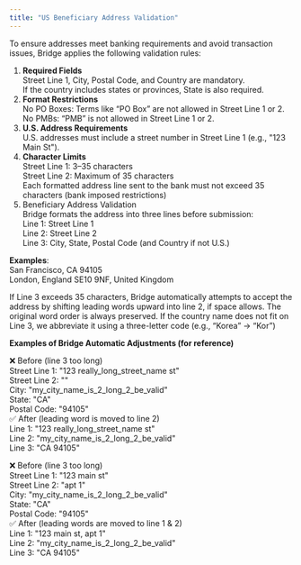 ```yaml
---
title: "US Beneficiary Address Validation"
---
```


To ensure addresses meet banking requirements and avoid transaction issues, Bridge applies the following validation rules:

1. **Required Fields**\
   Street Line 1, City, Postal Code, and Country are mandatory.\
   If the country includes states or provinces, State is also required.
2. **Format Restrictions**\
   No PO Boxes: Terms like “PO Box” are not allowed in Street Line 1 or 2.\
   No PMBs: “PMB” is not allowed in Street Line 1 or 2.
3. **U.S. Address Requirements**\
   U.S. addresses must include a street number in Street Line 1 (e.g., "123 Main St").
4. **Character Limits**\
   Street Line 1: 3–35 characters\
   Street Line 2: Maximum of 35 characters\
   Each formatted address line sent to the bank must not exceed 35 characters (bank imposed restrictions)
5. Beneficiary Address Validation\
   Bridge formats the address into three lines before submission:\
   Line 1: Street Line 1\
   Line 2: Street Line 2\
   Line 3: City, State, Postal Code (and Country if not U.S.)

**Examples**:\
San Francisco, CA 94105\
London, England SE10 9NF, United Kingdom

If Line 3 exceeds 35 characters, Bridge automatically attempts to accept the address by shifting leading words upward into line 2, if space allows. The original word order is always preserved. If the country name does not fit on Line 3, we abbreviate it using a three-letter code (e.g., “Korea” → “Kor”)

**Examples of Bridge Automatic Adjustments (for reference)**

❌ Before (line 3 too long)\
Street Line 1: "123 really_long_street_name st"\
Street Line 2: ""\
City: "my_city_name_is_2_long_2_be_valid"\
State: "CA"\
Postal Code: "94105"\
✅ After (leading word is moved to line 2)\
Line 1: "123 really_long_street_name st"\
Line 2: "my_city_name_is_2_long_2_be_valid"\
Line 3: "CA 94105"

❌ Before (line 3 too long)\
Street Line 1: "123 main st"\
Street Line 2: "apt 1"\
City: "my_city_name_is_2_long_2_be_valid"\
State: "CA"\
Postal Code: "94105"\
✅ After (leading words are moved to line 1 & 2)\
Line 1: "123 main st, apt 1"\
Line 2: "my_city_name_is_2_long_2_be_valid"\
Line 3: "CA 94105"